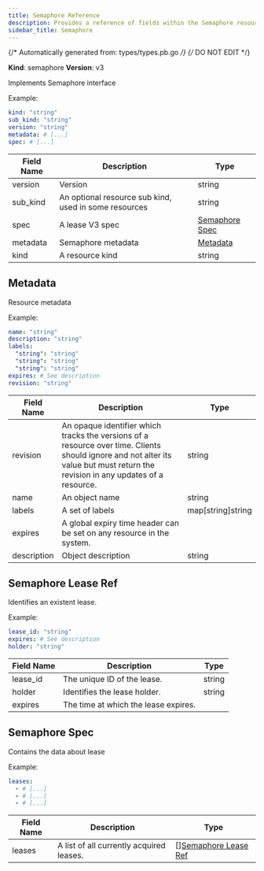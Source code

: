 ```yaml
---
title: Semaphore Reference
description: Provides a reference of fields within the Semaphore resource, which you can manage with tctl.
sidebar_title: Semaphore
---
```

{/* Automatically generated from: types/types.pb.go */}
{/* DO NOT EDIT */}

**Kind**: semaphore
**Version**: v3

Implements Semaphore interface

Example:

```yaml
kind: "string"
sub_kind: "string"
version: "string"
metadata: # [...]
spec: # [...]
```
|Field Name|Description|Type|
|---|---|---|
|version|Version|string|
|sub_kind|An optional resource sub kind, used in some resources|string|
|spec|A lease V3 spec|[Semaphore Spec](#semaphore-spec)|
|metadata|Semaphore metadata|[Metadata](#metadata)|
|kind|A resource kind|string|

## Metadata

Resource metadata


Example:

```yaml
name: "string"
description: "string"
labels: 
  "string": "string"
  "string": "string"
  "string": "string"
expires: # See description
revision: "string"
```

|Field Name|Description|Type|
|---|---|---|
|revision|An opaque identifier which tracks the versions of a resource over time. Clients should ignore and not alter its value but must return the revision in any updates of a resource.|string|
|name|An object name|string|
|labels|A set of labels|map[string]string|
|expires|A global expiry time header can be set on any resource in the system.||
|description|Object description|string|

## Semaphore Lease Ref

Identifies an existent lease.


Example:

```yaml
lease_id: "string"
expires: # See description
holder: "string"
```

|Field Name|Description|Type|
|---|---|---|
|lease_id|The unique ID of the lease.|string|
|holder|Identifies the lease holder.|string|
|expires|The time at which the lease expires.||

## Semaphore Spec

Contains the data about lease


Example:

```yaml
leases: 
  - # [...]
  - # [...]
  - # [...]
```

|Field Name|Description|Type|
|---|---|---|
|leases|A list of all currently acquired leases.|[][Semaphore Lease Ref](#semaphore-lease-ref)|

